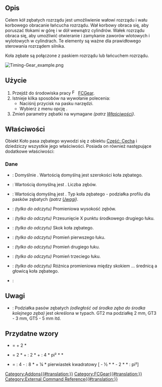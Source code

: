 <languages/>

{{Docnav
|[[FCGear_WormGear/pl|Przekładnia ślimakowa]] 
|[[FCGear_LanternGear/pl|Koło drabinkowe]] 
|[[FCGear_Workbench/pl|środowisko pracy FCGear]]
|IconL=FCGear_WormGear.svg
|IconR=FCGear_LanternGear.svg
|IconC=FCGear_workbench_icon.svg
}}

{{GuiCommand/pl
|Name=FCGear TimingGear
|Name/pl=FCGear: Koło pasa zębatego
|MenuLocation=Gear → Koło pasa zębatego
|Workbenches=[[FCGear_Workbench/pl|FCGear]]
|Shortcut=Brak
|Version=v0.16
|SeeAlso=
}}

<span id="Description"></span>
==Opis==

Celem kół zębatych rozrządu jest umożliwienie wałowi rozrządu i wału korbowego obracanie łańcucha rozrządu. Wał korbowy obraca się, aby poruszać tłokami w górę i w dół wewnątrz cylindrów. Wałek rozrządu obraca się, aby umożliwić otwieranie i zamykanie zaworów wlotowych i wylotowych w cylindrach. Te elementy są ważne dla prawidłowego sterowania rozrządem silnika.

Koła zębate są połączone z paskiem rozrządu lub łańcuchem rozrządu.

[[File:Timing-Gear_example.png]]
{{Caption|Powyżej: Koło pasa zębatego}}

<span id="Usage"></span>
==Użycie==

# Przejdź do środowiska pracy [[Image:FCGear_workbench_icon.svg|16px]] [[FCGear_Workbench/pl|FCGear]].
# Istnieje kilka sposobów na wywołanie polecenia:
#* Naciśnij przycisk {{Button|[[File:FCGear_TimingGear.svg|16px]] '''Koło pasa zębatego'''}} na pasku narzędzi.
#* Wybierz z menu opcję {{MenuCommand|Gear → [[File:FCGear_TimingGear.svg|16px]] Koło pasa zębatego}}.
# Zmień parametry zębatki na wymagane ''(patrz [[#Właściwości|Właściwości]])''.

<span id="Properties"></span>
==Właściwości==

Obiekt Koło pasa zębatego wywodzi się z obiektu [[Part_Feature/pl|Część: Cecha]] i dziedziczy wszystkie jego właściwości. Posiada on również następujące dodatkowe właściwości:

<span id="Data"></span>
===Dane===

{{Properties_Title|Podstawowe}}

* {{PropertyData|wysokość|Length}}: Domyślnie {{Value|5 mm}}. Wartością domyślną jest szerokości koła zębatego.
* {{PropertyData|zęby|Integer}}: Wartością domyślną jest {{Value|15}}. Liczba zębów.
* {{PropertyData|typ|Enumeration}}: Wartością domyślną jest {{Value|gt2}}. Typ koła zębatego - podziałka profilu dla pasków zębatych ''(patrz [[#Uwagi|Uwagi]])''.

{{Properties_Title|Obliczone}}

* {{PropertyData|h|Length}}: ''(tylko do odczytu)'' Promieniowa wysokość zębów.
* {{PropertyData|offset|Length}}: ''(tylko do odczytu)'' Przesunięcie X punktu środkowego drugiego łuku.
* {{PropertyData|podziałka|Length}}: ''(tylko do odczytu)'' Skok koła zębatego.
* {{PropertyData|r0|Length}}: ''(tylko do odczytu)'' Promień pierwszego łuku.
* {{PropertyData|r1|Length}}: ''(tylko do odczytu)'' Promień drugiego łuku.
* {{PropertyData|rs|Length}}: ''(tylko do odczytu)'' Promień trzeciego łuku.
* {{PropertyData|u|Length}}: ''(tylko do odczytu)'' Różnica promieniowa między skokiem ... średnicą a głowicą koła zębatego.

{{Properties_Title|Wersja}}

* {{PropertyData|Wersja|String}}:

<span id="Notes"></span>
==Uwagi==

* {{Emphasis|typ}}: Podziałka pasów zębatych ''(odległość od środka zęba do środka kolejnego zęba)'' jest określona w typach. GT2 ma podziałkę 2 mm, GT3 - 3 mm, GT5 - 5 mm itd.

<span id="Useful_formulas"></span>
==Przydatne wzory==

*{{Emphasis|średnica wierzchołkowa}} = {{Emphasis|średnica podziałowa}} + 2 * {{Emphasis|moduł}}
*{{Emphasis|długość pasa}} = 2 * {{Emphasis|rozstaw osi}} + {{Emphasis|podziałka zębów pasa}} : 2 * {{Emphasis|(zęby 1 + 2)}} + {{Emphasis|podziałka zębów pasa²}} : 4 * pi² * {{Emphasis|rozstaw osi}} * {{Emphasis|(zęby 1 - 2)²}}
*{{Emphasis|rozstaw osi}} = {{Emphasis|długość pasa}} : 4 - {{Emphasis|podziałka zębów pasa}} : 8 * {{Emphasis|(zęby 1+2)}} + ¼ * pierwiastek kwadratowy [{{Emphasis|długość pasa}} - ½ * {{Emphasis|podziałka zębów pasa}} * {{Emphasis|(zęby 1+2)²}} - 2 * {{Emphasis|podziałka zębów pasa²}} * {{Emphasis|(zęby 1+2)²}} : pi²]


{{Docnav
|[[FCGear_WormGear/pl|Przekładnia ślimakowa]] 
|[[FCGear_LanternGear/pl|Koło drabinkowe]] 
|[[FCGear_Workbench/pl|środowisko pracy FCGear]]
|IconL=FCGear_WormGear.svg
|IconR=FCGear_LanternGear.svg
|IconC=FCGear_workbench_icon.svg
}}

[[Category:Addons{{#translation:}}]]
[[Category:FCGear{{#translation:}}]]
[[Category:External Command Reference{{#translation:}}]]